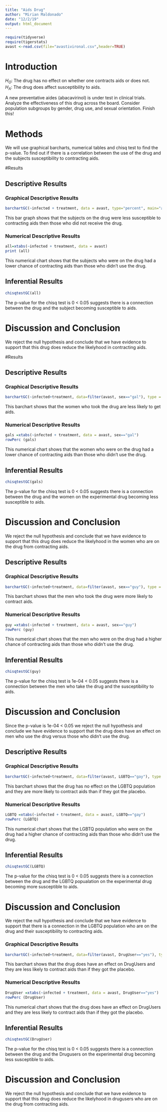 ---
title: "Aids Drug"
author: "Mirian Maldonado"
date: "12/2/19"
output: html_document
---

```{r include=FALSE,echo=FALSE}
require(tidyverse)
require(tigerstats)
avast <-read.csv(file="avastivironal.csv",header=TRUE)
```

# Introduction

<!--In this section you explain what you are trying to show.  Where did the data come from?  What is the research or other question you are trying to answer?.  If you skimp in this section expect to be marked down in your grade. Paint a picture of the project a couple of paragraphs is expected!-->
$H_O$: The drug has no effect on whether one contracts aids or does not.  
$H_A$: The drug does affect susceptibility to aids.

A new  preventative aides (abacavirinol) is under test in clinical trials. Analyze the effectiveness of this drug across the board. Consider population subgroups by gender, drug use, and sexual orientation. Finish this!

# Methods

<!--Decide on your methods:  use "variable analysis" or other appropriate descriptors.  Make sure to choose at least one graphical method and at least one numerical method. Discuss what data manipulations may be needed for example subsetting or other binning procedures and what sort of graphical displays and inferential tools will be used!-->

We will use graphical barcharts, numerical tables and chisq test to find the p-value. To find out if there is a correlation between the use of the drug and the subjects susceptibility to contracting aids.

#Results

<!--Divide this section into two sub-sections:  One for your descriptive  results and one for your inferential results.!-->

## Descriptive Results


### Graphical Descriptive Results

<!--Graphical results here.  Make sure to show your code.  Provide appropriate labels for axes, giving units if possible, and provide a good title for the graph, too.  Use the graphical results to describe the patterns if any that exist in the data as focused toward the research question. Bottom line is to explain the features of the graph that are relevant to conforming or departing to what is expected by your null hypothesis !-->

```{r}
barchartGC(~infected + treatment, data = avast, type="percent", main="all")
```

This bar graph shows that the subjects on the drug were less susceptible to contracting aids then those who did not receive the drug.

### Numerical Descriptive Results

<!--Numerical results go here. Use the numerical results to describe the patterns if any that exist in the data as focused toward the research question!-->

```{r}
all=xtabs(~infected + treatment, data = avast)
print (all)
```

This numerical chart shows that the subjects who were on the drug had a lower chance of contracting aids than those who didn't use the drug.

## Inferential Results

<!--State hypothesis clearly.  Make sure your discussion of the inferential test covers all the aspects that the test output produces, such as test statistic, p-value etc.  Make a decision about the null hypothesis, explain the assumptions on which the selected test/procedure was based, and why the chosen procedure satisfys the assumptions and is appropriate to answer the research question!-->

```{r}
chisqtestGC(all)
```

The p-value for the chisq test is 0 < 0.05 suggests there is a connection between the drug and the subject becoming susceptible to aids.

# Discussion and Conclusion

<!--Discussion and conclusion here.  If you found a relationship be sure to consider whether the relationship occurs because one of the variavbles causes the other, or whether they perhasps are related for some other reason.  Watch the chapter 6 videos from the GeorgeTown videos collection.!-->

We reject the null hypothesis and conclude that we have evidence to support that this drug does reduce the likelyhood in contracting aids.

#Results

<!--Divide this section into two sub-sections:  One for your descriptive  results and one for your inferential results.!-->







## Descriptive Results


### Graphical Descriptive Results

<!--Graphical results here.  Make sure to show your code.  Provide appropriate labels for axes, giving units if possible, and provide a good title for the graph, too.  Use the graphical results to describe the patterns if any that exist in the data as focused toward the research question. Bottom line is to explain the features of the graph that are relevant to conforming or departing to what is expected by your null hypothesis !-->

```{r}
barchartGC(~infected+treatment, data=filter(avast, sex=="gal"), type = "percent",main="gal")
```

This barchart shows that the women who took the drug are less likely to get aids.

### Numerical Descriptive Results

<!--Numerical results go here. Use the numerical results to describe the patterns if any that exist in the data as focused toward the research question!-->

```{r}
gals =xtabs(~infected + treatment, data = avast, sex=="gal")
rowPerc (gals)
```

This numerical chart shows that the women who were on the drug had a lower chance of contracting aids than those who didn't use the drug.

## Inferential Results

<!--State hypothesis clearly.  Make sure your discussion of the inferential test covers all the aspects that the test output produces, such as test statistic, p-value etc.  Make a decision about the null hypothesis, explain the assumptions on which the selected test/procedure was based, and why the chosen procedure satisfys the assumptions and is appropriate to answer the research question!-->

```{r}
chisqtestGC(gals)
```

The p-value for the chisq test is 0 < 0.05 suggests there is a connection between the drug and the women on the experimental drug becoming less susceptible to aids.

# Discussion and Conclusion

We reject the null hypothesis and conclude that we have evidence to support that this drug does reduce the likelyhood in the women who are on the drug from contracting aids.

<!--Discussion and conclusion here.  If you found a relationship be sure to consider whether the relationship occurs because one of the variavbles causes the other, or whether they perhasps are related for some other reason.  Watch the chapter 6 videos from the GeorgeTown videos collection.!-->







## Descriptive Results


### Graphical Descriptive Results

<!--Graphical results here.  Make sure to show your code.  Provide appropriate labels for axes, giving units if possible, and provide a good title for the graph, too.  Use the graphical results to describe the patterns if any that exist in the data as focused toward the research question. Bottom line is to explain the features of the graph that are relevant to conforming or departing to what is expected by your null hypothesis !-->

```{r}
barchartGC(~infected+treatment, data=filter(avast, sex=="guy"), type = "percent", main="guy")
```

This barchart shows that the men who took the drug were more likely to contract aids.

### Numerical Descriptive Results

<!--Numerical results go here. Use the numerical results to describe the patterns if any that exist in the data as focused toward the research question!-->

```{r}
guy =xtabs(~infected + treatment, data = avast, sex=="guy")
rowPerc (guy)
```

This numerical chart shows that the men who were on the drug had a higher chance of contracting aids than those who didn't use the drug.

## Inferential Results

<!--State hypothesis clearly.  Make sure your discussion of the inferential test covers all the aspects that the test output produces, such as test statistic, p-value etc.  Make a decision about the null hypothesis, explain the assumptions on which the selected test/procedure was based, and why the chosen procedure satisfys the assumptions and is appropriate to answer the research question!-->

```{r}
chisqtestGC(guy)
```

The p-value for the chisq test is 1e-04 < 0.05 suggests there is a connection between the men who take the drug and the susceptibility to aids.

# Discussion and Conclusion

Since the p-value is 1e-04 < 0.05 we reject the null hypothesis and conclude we have evidence to support that the drug does have an effect on men who use the drug versus those who didn't use the drug.

<!--Discussion and conclusion here.  If you found a relationship be sure to consider whether the relationship occurs because one of the variavbles causes the other, or whether they perhasps are related for some other reason.  Watch the chapter 6 videos from the GeorgeTown videos collection.!-->






## Descriptive Results


### Graphical Descriptive Results

<!--Graphical results here.  Make sure to show your code.  Provide appropriate labels for axes, giving units if possible, and provide a good title for the graph, too.  Use the graphical results to describe the patterns if any that exist in the data as focused toward the research question. Bottom line is to explain the features of the graph that are relevant to conforming or departing to what is expected by your null hypothesis !-->

```{r}
barchartGC(~infected+treatment, data=filter(avast, LGBTQ=="gay"), type = "percent", main="LGBTQ")
```

This barchart shows that the drug has no effect on the LGBTQ population and they are more likely to contract aids than if they got the placebo.

### Numerical Descriptive Results

<!--Numerical results go here. Use the numerical results to describe the patterns if any that exist in the data as focused toward the research question!-->

```{r}
LGBTQ =xtabs(~infected + treatment, data = avast, LGBTQ=="gay")
rowPerc (LGBTQ)
```

This numerical chart shows that the LGBTQ population who were on the drug had a higher chance of contracting aids than those who didn't use the drug.

## Inferential Results

<!--State hypothesis clearly.  Make sure your discussion of the inferential test covers all the aspects that the test output produces, such as test statistic, p-value etc.  Make a decision about the null hypothesis, explain the assumptions on which the selected test/procedure was based, and why the chosen procedure satisfys the assumptions and is appropriate to answer the research question!-->

```{r}
chisqtestGC(LGBTQ)
```

The p-value for the chisq test is 0 < 0.05 suggests there is a connection between the drug and the LGBTQ popualation on the experimental drug becoming more susceptible to aids.

# Discussion and Conclusion

We reject the null hypothesis and conclude that we have evidence to support that there is a connection in the LGBTQ population who are on the drug and their susceptibility to contracting aids.

<!--Discussion and conclusion here.  If you found a relationship be sure to consider whether the relationship occurs because one of the variavbles causes the other, or whether they perhasps are related for some other reason.  Watch the chapter 6 videos from the GeorgeTown videos collection.!-->







### Graphical Descriptive Results

<!--Graphical results here.  Make sure to show your code.  Provide appropriate labels for axes, giving units if possible, and provide a good title for the graph, too.  Use the graphical results to describe the patterns if any that exist in the data as focused toward the research question. Bottom line is to explain the features of the graph that are relevant to conforming or departing to what is expected by your null hypothesis !-->

```{r}
barchartGC(~infected+treatment, data=filter(avast, DrugUser=="yes"), type = "percent", main="DrugUser")
```

This barchart shows that the drug does have an effect on DrugUsers and they are less likely to  contract aids than if they got the placebo.

### Numerical Descriptive Results

<!--Numerical results go here. Use the numerical results to describe the patterns if any that exist in the data as focused toward the research question!-->

```{r}
DrugUser =xtabs(~infected + treatment, data = avast, DrugUser=="yes")
rowPerc (DrugUser)
```

This numerical chart shows that the drug does have an effect on DrugUsers and they are less likely to contract aids than if they got the placebo.

## Inferential Results

<!--State hypothesis clearly.  Make sure your discussion of the inferential test covers all the aspects that the test output produces, such as test statistic, p-value etc.  Make a decision about the null hypothesis, explain the assumptions on which the selected test/procedure was based, and why the chosen procedure satisfys the assumptions and is appropriate to answer the research question!-->

```{r}
chisqtestGC(DrugUser)
```

The p-value for the chisq test is 0 < 0.05 suggests there is a connection between the drug and the Drugusers on the experimental drug becoming less susceptible to aids.

# Discussion and Conclusion

We reject the null hypothesis and conclude that we have evidence to support that this drug does reduce the likelyhood in drugusers who are on the drug from contracting aids.

<!--Discussion and conclusion here.  If you found a relationship be sure to consider whether the relationship occurs because one of the variavbles causes the other, or whether they perhasps are related for some other reason.  Watch the chapter 6 videos from the GeorgeTown videos collection.!-->